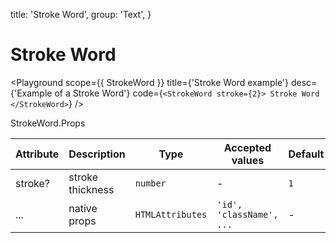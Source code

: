 
  title: 'Stroke Word',
  group: 'Text',
}

# Stroke Word

<Playground
  scope={{ StrokeWord }}
  title={'Stroke Word example'}
  desc={'Example of a Stroke Word'}
  code={`
  <StrokeWord stroke={2}>
    Stroke Word
  </StrokeWord>
  `}
/>

<Attributes edit="/pages/components/Stroke-word.mdx">
<Attributes.Title>StrokeWord.Props</Attributes.Title>

| Attribute | Description      | Type             | Accepted values          | Default |
| --------- | ---------------- | ---------------- | ------------------------ | ------- |
| stroke?   | stroke thickness | `number`         | -                        | `1`     |
| ...       | native props     | `HTMLAttributes` | `'id', 'className', ...` | -       |

</Attributes>
